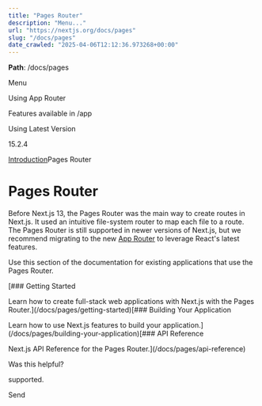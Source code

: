 ---
title: "Pages Router"
description: "Menu..."
url: "https://nextjs.org/docs/pages"
slug: "/docs/pages"
date_crawled: "2025-04-06T12:12:36.973268+00:00"
---

**Path**: /docs/pages

Menu

Using App Router

Features available in /app

Using Latest Version

15.2.4

[Introduction](/docs)Pages Router

# Pages Router

Before Next.js 13, the Pages Router was the main way to create routes in Next.js. It used an intuitive file-system router to map each file to a route. The Pages Router is still supported in newer versions of Next.js, but we recommend migrating to the new [App Router](/docs/app) to leverage React's latest features.

Use this section of the documentation for existing applications that use the Pages Router.

[### Getting Started

Learn how to create full-stack web applications with Next.js with the Pages Router.](/docs/pages/getting-started)[### Building Your Application

Learn how to use Next.js features to build your application.](/docs/pages/building-your-application)[### API Reference

Next.js API Reference for the Pages Router.](/docs/pages/api-reference)

Was this helpful?

supported.

Send